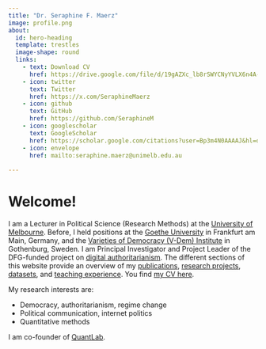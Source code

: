 ```yaml
---
title: "Dr. Seraphine F. Maerz"
image: profile.png
about:
  id: hero-heading
  template: trestles
  image-shape: round
  links:
    - text: Download CV
      href: https://drive.google.com/file/d/19gAZXc_lb8rSWYCNyYVLX6n4A-yh8rbW/view
    - icon: twitter
      text: Twitter
      href: https://x.com/SeraphineMaerz
    - icon: github
      text: GitHub
      href: https://github.com/SeraphineM
    - icon: googlescholar
      text: GoogleScholar
      href: https://scholar.google.com/citations?user=Bp3m4N0AAAAJ&hl=de
    - icon: envelope
      href: mailto:seraphine.maerz@unimelb.edu.au
  
---
```


::: {#hero-heading}

# Welcome!

I am a Lecturer in Political Science (Research Methods) at the [University of Melbourne](https://arts.unimelb.edu.au/school-of-social-and-political-sciences). Before, I held positions at the [Goethe University](https://www.goethe-university-frankfurt.de/en?locale=en) in Frankfurt am Main, Germany, and the [Varieties of Democracy (V-Dem) Institute](https://www.v-dem.net/) in Gothenburg, Sweden. I am Principal Investigator and Project Leader of the DFG-funded project on [digital authoritarianism](projects/index.qmd). The different sections of this website provide an overview of my [publications](publications/index.qmd), [research projects](projects/index.qmd), [datasets](datasets/index.qmd), and [teaching experience](teaching/index.qmd). You find [my CV here](https://drive.google.com/file/d/19gAZXc_lb8rSWYCNyYVLX6n4A-yh8rbW/view). 

My research interests are:

- Democracy, authoritarianism, regime change
- Political communication, internet politics
- Quantitative methods

I am co-founder of [QuantLab](https:quantilab.github.io).

:::
